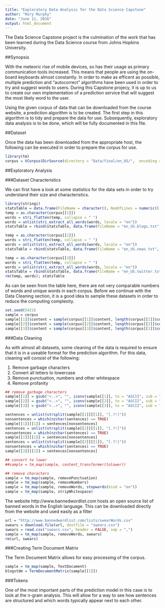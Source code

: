 ```yaml
---
title: "Exploratory Data Analysis for the Data Science Capstone"
author: "Rory Murphy"
date: "June 11, 2016"
output: html_document
---
```


The Data Science Capstone project is the culmination of the work that has been learned during the Data Science course from Johns Hopkins University.

##Synopsis

With the meteoric rise of mobile devices, so has their usage as primary communication tools increased. This means that people are using the on-board keyboards almost constantly. In order to make as efficent as possible, multiple prediction and "autocorrect" algorithms have been used in order to try and suggest words to users. During this Capstone projecy, it is up to us to create our own implementation of a prediction service that will suggest the most likely word to the user.

Using the given corpus of data that can be downloaded from the course website, a prediction algorithm is to be created. The first step in this algorithm is to tidy and prepare the data for use. Subsequently, exploratory data analysis is to  be done, which will be fully documented in this  file.

##Dataset

Once the data has been downloaded from the appropriate host, the following can be executed in order to prepare the corpus for use.

```r
library(tm)
corpus = VCorpus(DirSource(directory = "Data/final/en_US/",  encoding = "UTF-8"), readerControl = list(language = "en"))
```

##Exploratory Analysis

###Dataset Characteristics

We can first have a look at some statistics for the data sets in order to try understand their size and characteristics.

```r
library(stringi)
statsTable = data.frame(FileName = character(), NumOfLines = numeric(), NumOfWords = numeric(), NumOfWordsUnique = numeric())
temp = as.character(corpus[[1]])
words = stri_flatten(temp, collapse = " ")
words = unlist(stri_extract_all_words(words, locale = "en"))
statsTable = rbind(statsTable, data.frame(FileName = "en_US.blogs.txt", NumOfLines = length(temp), NumOfWords = length(words), NumOfWordsUnique = length(unique(words))))

temp = as.character(corpus[[2]])
words = stri_flatten(temp, collapse = " ")
words = unlist(stri_extract_all_words(words, locale = "en"))
statsTable = rbind(statsTable, data.frame(FileName = "en_US.news.txt", NumOfLines = length(temp), NumOfWords = length(words), NumOfWordsUnique = length(unique(words))))

temp = as.character(corpus[[3]])
words = stri_flatten(temp, collapse = " ")
words = unlist(stri_extract_all_words(words, locale = "en"))
statsTable = rbind(statsTable, data.frame(FileName = "en_US.twitter.txt", NumOfLines = length(temp), NumOfWords = length(words), NumOfWordsUnique = length(unique(words))))
rm(temp, words); statsTable
```

As can be seen from the table here, there are not very comparable numbers of words and unique words in each corpus. Before we continue with the Data Cleaning section, it is a good idea to sample these datasets in order to reduce the computing complexity.

```r
set.seed(5421)
sample = corpus
sample[[1]]$content = sample(corpus[[1]]$content, length(corpus[[1]]$content) * 0.05)
sample[[2]]$content = sample(corpus[[2]]$content, length(corpus[[2]]$content) * 0.05)
sample[[3]]$content = sample(corpus[[3]]$content, length(corpus[[3]]$content) * 0.05)
```

###Data Cleaning

As with almost all datasets, some cleaning of the data is required to ensure that it is in a useable format for the prediction algorithm. For this data, cleaning will consist of the following:

1. Remove garbage characters
2. Convert all letters to lowercase
3. Remove punctuation, numbers and other whitespace
4. Remove profanity

```r
## remove garbage characters
sample[[1]] = gsub("<..>", "", iconv(sample[[1]], to = "ASCII", sub = "byte"))
sample[[2]] = gsub("<..>", "", iconv(sample[[2]], to = "ASCII", sub = "byte"))
sample[[3]] = gsub("<..>", "", iconv(sample[[3]], to = "ASCII", sub = "byte"))

sentences = unlist(strsplit(sample[[1]][[1]], "[.?!]"))
nonsentences = which(nzchar(sentences) == TRUE)
sample[[1]][[1]] = sentences[nonsentences]
sentences = unlist(strsplit(sample[[2]][[1]], "[.?!]"))
nonsentences = which(nzchar(sentences) == TRUE)
sample[[2]][[1]] = sentences[nonsentences]
sentences = unlist(strsplit(sample[[3]][[1]], "[.?!]"))
nonsentences = which(nzchar(sentences) == TRUE)
sample[[3]][[1]] = sentences[nonsentences]
```

```r
## convert to lower
##sample = tm_map(sample, content_transformer(tolower))
```

```r
## remove characters
sample = tm_map(sample, removePunctuation)
sample = tm_map(sample, removeNumbers)
sample = tm_map(sample, removeWords, stopwords(kind = "en"))
sample = tm_map(sample, stripWhitespace)
```

The website http://www.bannedwordlist.com hosts an open source list of banned words in the English language. This can be downloaded directly from the website and used easily as a filter

```r
url = "http://www.bannedwordlist.com/lists/swearWords.csv"
swears = download.file(url, destfile = "swears.csv")
swears = read.csv("swears.csv", header = FALSE, sep = ",")
sample = tm_map(sample, removeWords, swears)
rm(url, swears)
```

###Creating Term Document Matrix

The Term Document Matrix allows for easy processing of the corpus.

```r
sample = tm_map(sample, TextDocument)
blogstdm = TermDocumentMatrix(sample[[1]])
```

###Tokens

One of the most important parts of the prediction model in this case is to look at the n-gram analysis. This will allow for a way to see how sentences are structured and which words typically appear next to each other.

```r

```
